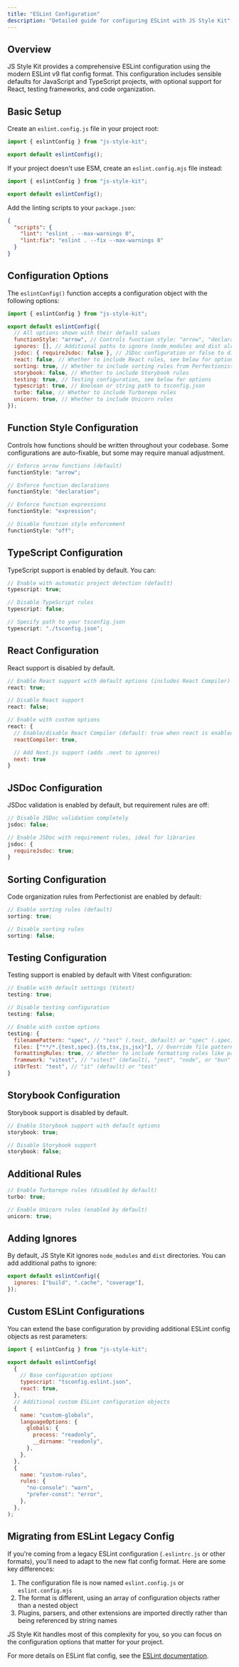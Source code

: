 ```yaml
---
title: "ESLint Configuration"
description: "Detailed guide for configuring ESLint with JS Style Kit"
---
```


## Overview

JS Style Kit provides a comprehensive ESLint configuration using the modern ESLint v9 flat config format. This configuration includes sensible defaults for JavaScript and TypeScript projects, with optional support for React, testing frameworks, and code organization.

## Basic Setup

Create an `eslint.config.js` file in your project root:

```js
import { eslintConfig } from "js-style-kit";

export default eslintConfig();
```

If your project doesn't use ESM, create an `eslint.config.mjs` file instead:

```js
import { eslintConfig } from "js-style-kit";

export default eslintConfig();
```

Add the linting scripts to your `package.json`:

```json
{
  "scripts": {
    "lint": "eslint . --max-warnings 0",
    "lint:fix": "eslint . --fix --max-warnings 0"
  }
}
```

## Configuration Options

The `eslintConfig()` function accepts a configuration object with the following options:

```js
import { eslintConfig } from "js-style-kit";

export default eslintConfig({
  // All options shown with their default values
  functionStyle: "arrow", // Controls function style: "arrow", "declaration", "expression", or "off"
  ignores: [], // Additional paths to ignore (node_modules and dist already excluded)
  jsdoc: { requireJsdoc: false }, // JSDoc configuration or false to disable
  react: false, // Whether to include React rules, see below for options
  sorting: true, // Whether to include sorting rules from Perfectionist
  storybook: false, // Whether to include Storybook rules
  testing: true, // Testing configuration, see below for options
  typescript: true, // Boolean or string path to tsconfig.json
  turbo: false, // Whether to include Turborepo rules
  unicorn: true, // Whether to include Unicorn rules
});
```

## Function Style Configuration

Controls how functions should be written throughout your codebase. Some configurations are auto-fixable, but some may require manual adjustment.

```js
// Enforce arrow functions (default)
functionStyle: "arrow";

// Enforce function declarations
functionStyle: "declaration";

// Enforce function expressions
functionStyle: "expression";

// Disable function style enforcement
functionStyle: "off";
```

## TypeScript Configuration

TypeScript support is enabled by default. You can:

```js
// Enable with automatic project detection (default)
typescript: true;

// Disable TypeScript rules
typescript: false;

// Specify path to your tsconfig.json
typescript: "./tsconfig.json";
```

## React Configuration

React support is disabled by default.

```js
// Enable React support with default options (includes React Compiler)
react: true;

// Disable React support
react: false;

// Enable with custom options
react: {
  // Enable/disable React Compiler (default: true when react is enabled)
  reactCompiler: true,

  // Add Next.js support (adds .next to ignores)
  next: true
}
```

## JSDoc Configuration

JSDoc validation is enabled by default, but requirement rules are off:

```js
// Disable JSDoc validation completely
jsdoc: false;

// Enable JSDoc with requirement rules, ideal for libraries
jsdoc: {
  requireJsdoc: true;
}
```

## Sorting Configuration

Code organization rules from Perfectionist are enabled by default:

```js
// Enable sorting rules (default)
sorting: true;

// Disable sorting rules
sorting: false;
```

## Testing Configuration

Testing support is enabled by default with Vitest configuration:

```js
// Enable with default settings (Vitest)
testing: true;

// Disable testing configuration
testing: false;

// Enable with custom options
testing: {
  filenamePattern: "spec", // "test" (.test, default) or "spec" (.spec)
  files: ["**/*.{test,spec}.{ts,tsx,js,jsx}"], // Override file patterns
  formattingRules: true, // Whether to include formatting rules like padding around blocks
  framework: "vitest", // "vitest" (default), "jest", "node", or "bun"
  itOrTest: "test", // "it" (default) or "test"
}
```

## Storybook Configuration

Storybook support is disabled by default.

```js
// Enable Storybook support with default options
storybook: true;

// Disable Storybook support
storybook: false;
```

## Additional Rules

```js
// Enable Turborepo rules (disabled by default)
turbo: true;

// Enable Unicorn rules (enabled by default)
unicorn: true;
```

## Adding Ignores

By default, JS Style Kit ignores `node_modules` and `dist` directories. You can add additional paths to ignore:

```js
export default eslintConfig({
  ignores: ["build", ".cache", "coverage"],
});
```

## Custom ESLint Configurations

You can extend the base configuration by providing additional ESLint config objects as rest parameters:

```js
import { eslintConfig } from "js-style-kit";

export default eslintConfig(
  {
    // Base configuration options
    typescript: "tsconfig.eslint.json",
    react: true,
  },
  // Additional custom ESLint configuration objects
  {
    name: "custom-globals",
    languageOptions: {
      globals: {
        process: "readonly",
        __dirname: "readonly",
      },
    },
  },
  {
    name: "custom-rules",
    rules: {
      "no-console": "warn",
      "prefer-const": "error",
    },
  },
);
```

## Migrating from ESLint Legacy Config

If you're coming from a legacy ESLint configuration (`.eslintrc.js` or other formats), you'll need to adapt to the new flat config format. Here are some key differences:

1. The configuration file is now named `eslint.config.js` or `eslint.config.mjs`
2. The format is different, using an array of configuration objects rather than a nested object
3. Plugins, parsers, and other extensions are imported directly rather than being referenced by string names

JS Style Kit handles most of this complexity for you, so you can focus on the configuration options that matter for your project.

For more details on ESLint flat config, see the [ESLint documentation](https://eslint.org/docs/latest/use/configure/configuration-files-new).
